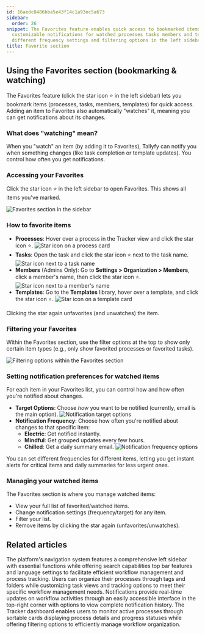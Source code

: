 ```yaml
---
id: 16aedc8486bba5e43f14c1a93ec5a673
sidebar:
  order: 26
snippet: The Favorites feature enables quick access to bookmarked items while providing
  customizable notifications for watched processes tasks members and templates through
  different frequency settings and filtering options in the left sidebar.
title: Favorite section
---
```


## Using the Favorites section (bookmarking & watching)

The Favorites feature (click the star icon ⭐ in the left sidebar) lets you bookmark items (processes, tasks, members, templates) for quick access. Adding an item to Favorites also automatically "watches" it, meaning you can get notifications about its changes.

### What does "watching" mean?

When you "watch" an item (by adding it to Favorites), Tallyfy can notify you when something changes (like task completion or template updates). You control how often you get notifications.

### Accessing your Favorites

Click the star icon ⭐ in the left sidebar to open Favorites. This shows all items you've marked.

![Favorites section in the sidebar](https://screenshots.tallyfy.com/tallyfy%2Fpro%2Fdesktop-light-favorite-section.png)

### How to favorite items

*   **Processes**: Hover over a process in the Tracker view and click the star icon ⭐.
    ![Star icon on a process card](https://screenshots.tallyfy.com/tallyfy%2Fpro%2Fdesktop-light-select-star-on-process.png)
*   **Tasks**: Open the task and click the star icon ⭐ next to the task name.
    ![Star icon next to a task name](https://screenshots.tallyfy.com/tallyfy%2Fpro%2Fdesktop-light-favorite-task.png)
*   **Members** (Admins Only): Go to **Settings > Organization > Members**, click a member's name, then click the star icon ⭐.
    ![Star icon next to a member's name](https://screenshots.tallyfy.com/tallyfy%2Fpro%2Fdesktop-light-favorite-people.png)
*   **Templates**: Go to the **Templates** library, hover over a template, and click the star icon ⭐.
    ![Star icon on a template card](https://screenshots.tallyfy.com/tallyfy%2Fpro%2Fdesktop-light-favorite-template.png)

Clicking the star again unfavorites (and unwatches) the item.

### Filtering your Favorites

Within the Favorites section, use the filter options at the top to show only certain item types (e.g., only show favorited processes or favorited tasks).

![Filtering options within the Favorites section](https://screenshots.tallyfy.com/tallyfy%2Fpro%2Fdesktop-light-filter-favorite.png)

### Setting notification preferences for watched items

For each item in your Favorites list, you can control how and how often you're notified about changes.

*   **Target Options**: Choose *how* you want to be notified (currently, email is the main option).
    ![Notification target options](https://screenshots.tallyfy.com/tallyfy%2Fpro%2Fdesktop-light-target-options-favorite.png)
*   **Notification Frequency**: Choose how often you're notified about changes to that specific item:
    *   **Electric**: Get notified instantly.
    *   **Mindful**: Get grouped updates every few hours.
    *   **Chilled**: Get a daily summary email.
    ![Notification frequency options](https://screenshots.tallyfy.com/tallyfy%2Fpro%2Fdesktop-light-frequency-options-favorite.png)

You can set different frequencies for different items, letting you get instant alerts for critical items and daily summaries for less urgent ones.

### Managing your watched items

The Favorites section is where you manage watched items:
*   View your full list of favorited/watched items.
*   Change notification settings (frequency/target) for any item.
*   Filter your list.
*   Remove items by clicking the star again (unfavorites/unwatches).


## Related articles
<CardGrid>
<LinkTitleCard header="<b>Tutorials > Navigate Tallyfy</b>" href="/products/pro/tutorials/navigate-tallyfy/" > The platform's navigation system features a comprehensive left sidebar with essential functions while offering search capabilities top bar features and language settings to facilitate efficient workflow management and process tracking. </LinkTitleCard>
<LinkTitleCard header="<b>Tracker View > Organize processes</b>" href="/products/pro/tracking-and-tasks/tracker-view/organize-processes/" > Users can organize their processes through tags and folders while customizing task views and tracking options to meet their specific workflow management needs. </LinkTitleCard>
<LinkTitleCard header="<b>Tracking And Tasks > Check notifications</b>" href="/products/pro/tracking-and-tasks/how-can-i-view-notifications-in-tallyfy/" > Notifications provide real-time updates on workflow activities through an easily accessible interface in the top-right corner with options to view complete notification history. </LinkTitleCard>
<LinkTitleCard header="<b>Tracker View > Manage and track my processes</b>" href="/products/pro/tracking-and-tasks/tracker-view/how-can-i-manage-and-track-my-processes-on-tallyfy/" > The Tracker dashboard enables users to monitor active processes through sortable cards displaying process details and progress statuses while offering filtering options to efficiently manage workflow organization. </LinkTitleCard>
</CardGrid>